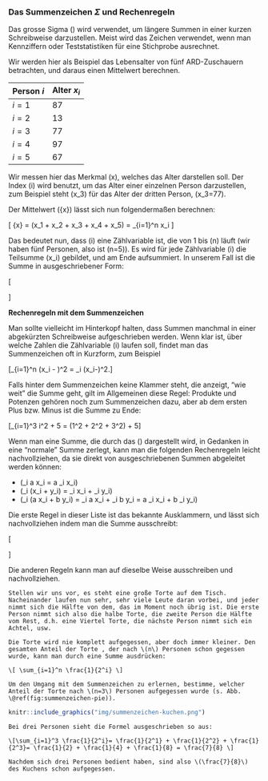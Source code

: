 ### Das Summenzeichen $\Sigma$ und Rechenregeln

Das grosse Sigma \(\Sigma\) wird verwendet, um längere Summen in einer kurzen Schreibweise darzustellen. Meist wird das Zeichen verwendet, wenn man Kennziffern oder Teststatistiken für eine Stichprobe ausrechnet.

Wir werden hier als Beispiel das Lebensalter von fünf ARD-Zuschauern betrachten, und daraus einen Mittelwert berechnen.

| Person $i$ | Alter $x_i$ |
| ---------- | ----------- |
| $i=1$      | 87          |
| $i=2$      | 13          |
| $i=3$      | 77          |
| $i=4$      | 97          |
| $i=5$      | 67          |


Wir messen hier das Merkmal \(x\), welches das Alter darstellen soll. Der Index \(i\) wird benutzt, um das Alter einer einzelnen Person darzustellen, zum Beispiel steht \(x_3\) für das Alter der dritten Person, \(x_3=77\).

Der Mittelwert \(\bar{x}\) lässt sich nun folgendermaßen berechnen:

\[ \bar{x} = \frac{1}{n} (x_1 + x_2 + x_3 + x_4 + x_5) = \frac{1}{n} \sum_{i=1}^n x_i \]

Das bedeutet nun, dass \(i\) eine Zählvariable ist, die von 1 bis \(n\) läuft (wir haben fünf Personen, also ist \(n=5\)). Es wird für jede Zählvariable \(i\) die Teilsumme \(x_i\) gebildet, und am Ende aufsummiert. In unserem Fall ist die Summe in ausgeschriebener Form:

\[ \begin{aligned} \frac{1}{n} \sum_{i=1}^5 x_i & = \frac{1}{n} (x_1+x_2+x_3+x_4+x_5) \\ & = \frac{1}{5} (87+134+77+97+68) \\ & = 92.6 \end{aligned} \]

**Rechenregeln mit dem Summenzeichen**

Man sollte vielleicht im Hinterkopf halten, dass Summen manchmal in einer abgekürzten Schreibweise aufgeschrieben werden. Wenn klar ist, über welche Zahlen die Zählvariable \(i\) laufen soll, findet man das Summenzeichen oft in Kurzform, zum Beispiel

\[\sum_{i=1}^n (x_i - \mu)^2 = \sum_i (x_i-\mu)^2.\]

Falls hinter dem Summenzeichen keine Klammer steht, die anzeigt, "wie weit" die Summe geht, gilt im Allgemeinen diese Regel: Produkte und Potenzen gehören noch zum Summenzeichen dazu, aber ab dem ersten Plus bzw. Minus ist die Summe zu Ende:

\[\sum_{i=1}^3 i\cdot 2^2 + 5 = (1\cdot 2^2 + 2\cdot 2^2 + 3\cdot 2^2) + 5\]

Wenn man eine Summe, die durch das \(\Sigma\) dargestellt wird, in Gedanken in eine "normale" Summe zerlegt, kann man die folgenden Rechenregeln leicht nachvollziehen, da sie direkt von ausgeschriebenen Summen abgeleitet werden können:

- \(\sum_i a \cdot x_i = a \cdot \sum_i x_i\)
- \(\sum_i (x_i + y_i) = \sum_i x_i + \sum_i y_i\)
- \(\sum_i (a x_i + b y_i) = \sum_i a x_i + \sum_i b y_i = a \sum_i x_i + b \sum_i y_i\)

Die erste Regel in dieser Liste ist das bekannte Ausklammern, und lässt sich nachvollziehen indem man die Summe ausschreibt:

\[\begin{aligned}\sum_i a \cdot x_i & = a x_1 + a x_2 + a x_3 + \ldots \\ & = a \cdot (x_1 + x_2 + x_3 + \ldots) \\ & = a \cdot \sum_i x_i\end{aligned}\]

Die anderen Regeln kann man auf dieselbe Weise ausschreiben und nachvollziehen.

```exercise

Stellen wir uns vor, es steht eine große Torte auf dem Tisch. Nacheinander laufen nun sehr, sehr viele Leute daran vorbei, und jeder nimmt sich die Hälfte von dem, das im Moment noch übrig ist. Die erste Person nimmt sich also die halbe Torte, die zweite Person die Hälfte vom Rest, d.h. eine Viertel Torte, die nächste Person nimmt sich ein Achtel, usw.

Die Torte wird nie komplett aufgegessen, aber doch immer kleiner. Den gesamten Anteil der Torte , der nach \(n\) Personen schon gegessen wurde, kann man durch eine Summe ausdrücken:

\[ \sum_{i=1}^n \frac{1}{2^i} \]

Um den Umgang mit dem Summenzeichen zu erlernen, bestimme, welcher Anteil der Torte nach \(n=3\) Personen aufgegessen wurde (s. Abb. \@ref(fig:summenzeichen-pie)).
```

```r
knitr::include_graphics("img/summenzeichen-kuchen.png")
```


```solution
Bei drei Personen sieht die Formel ausgeschrieben so aus:

\[\sum_{i=1}^3 \frac{1}{2^i}= \frac{1}{2^1} + \frac{1}{2^2} + \frac{1}{2^3}= \frac{1}{2} + \frac{1}{4} + \frac{1}{8} = \frac{7}{8} \]

Nachdem sich drei Personen bedient haben, sind also \(\frac{7}{8}\) des Kuchens schon aufgegessen.
```



